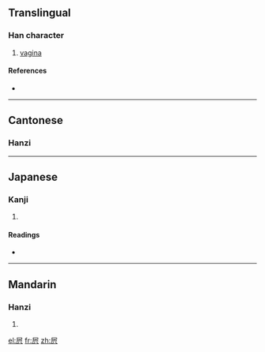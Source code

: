 ==Translingual==

===Han character===
{{Han char|rn=44|rad=尸|as=05|sn=8|four=7728<sub>7</sub>|canj=尸十金 (SJC)}}

# [[vagina]]

====References====
* {{Han ref|kx=0300.270|dkj=07661|hdz=20970.090|uh=5C44|ud=23620|bh=CC59|bd=52313}}

----

==Cantonese==

===Hanzi===
{{yue-hanzi|jyut=[[bei1]],[[hai1]]|y=[[bei1]],[[hai1]]}}
{{defn|Cantonese}}

----

==Japanese==

===Kanji===
{{ja-kanji|grade=9|rs=尸05}}

# {{defn|Japanese}}

====Readings====
* {{ja-readings|on=[[ひ]] (hi)|kun=}}

----

==Mandarin==

===Hanzi===
{{cmn-hanzi|pin=[[bī]] ([[bi1]])|wg=pi<sup>1</sup>}}

# {{defn|Mandarin}}

[[el:屄]]
[[fr:屄]]
[[zh:屄]]